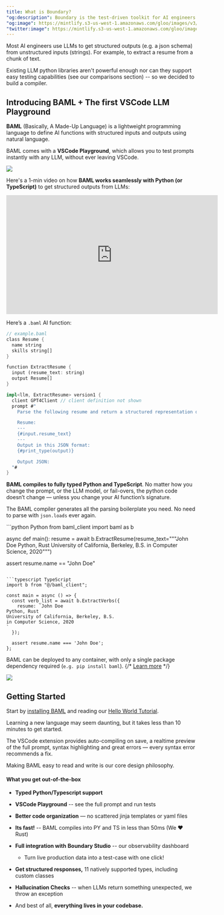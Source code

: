 ```yaml
---
title: What is Boundary?
"og:description": Boundary is the test-driven toolkit for AI engineers.
"og:image": https://mintlify.s3-us-west-1.amazonaws.com/gloo/images/v3/AITeam.png
"twitter:image": https://mintlify.s3-us-west-1.amazonaws.com/gloo/images/v3/AITeam.png
---
```


Most AI engineers use LLMs to get structured outputs (e.g. a json schema) from unstructured inputs (strings). For example, to extract a resume from a chunk of text.

Existing LLM python libraries aren't powerful enough nor can they support easy testing capabilities (see our comparisons section) -- so we decided to build a compiler.

## Introducing BAML + The first VSCode LLM Playground

**BAML** (Basically, A Made-Up Language) is a lightweight programming language to define AI functions with structured inputs and outputs using natural language.


BAML comes with a **VSCode Playground**, which allows you to test prompts instantly with any LLM, without ever leaving VSCode.

<img src="/images/v3/testing_2.gif" />

Here's a 1-min video on how **BAML works seamlessly with Python (or TypeScript)** to get structured outputs from LLMs:  

<iframe width="560" height="315" src="https://www.youtube.com/embed/dpEvGrVJJng?si=6CPRTxil8WjQ_t5w" title="YouTube video player" frameBorder="0" allow="accelerometer; autoplay; clipboard-write; encrypted-media; gyroscope; picture-in-picture; web-share" allowFullScreen></iframe>

Here’s a `.baml` AI function:

```rust example.baml
// example.baml
class Resume {
  name string
  skills string[]
}

function ExtractResume {
  input (resume_text: string)
  output Resume[]
}

impl<llm, ExtractResume> version1 {
  client GPT4Client // client definition not shown
  prompt #"
    Parse the following resume and return a structured representation of the data in the schema below.

    Resume:
    ---
    {#input.resume_text}
    ---
    Output in this JSON format:
    {#print_type(output)}

    Output JSON:
  "#
}
```

**BAML compiles to fully typed Python and TypeScript**. No matter how you change the prompt, or the LLM model, or fail-overs, the python code doesn’t change — unless you change your AI function’s signature.

The BAML compiler generates all the parsing boilerplate you need. No need to parse with `json.loads` ever again.

<CodeGroup>
```python Python
from baml_client import baml as b

async def main():
  resume = await b.ExtractResume(resume_text="""John Doe
Python, Rust
University of California, Berkeley, B.S.
in Computer Science, 2020""")

  assert resume.name == "John Doe"
```

```typescript TypeScript
import b from "@/baml_client";

const main = async () => {
  const verb_list = await b.ExtractVerbs({
    resume: `John Doe
Python, Rust
University of California, Berkeley, B.S.
in Computer Science, 2020
`
  });

  assert resume.name === 'John Doe';
};
```
</CodeGroup>

BAML can be deployed to any container, with only a single package dependency required (`e.g. pip install baml`). 
{/* [Learn more](/v3/home/deployment) */}

<Frame caption="BAML VSCode Playground">
<img src="/images/v3/baml_playground.png" />
</Frame>

## Getting Started

Start by [installing BAML](/v3/home/installation) and reading our [Hello World Tutorial](/v3/guides/hello_world/level0). 

Learning a new language may seem daunting, but it takes less than 10 minutes to get started. 

The VSCode extension provides auto-compiling on save, a realtime preview of the full prompt, syntax highlighting and great errors — every syntax error recommends a fix. 

Making BAML easy to read and write is our core design philosophy.

#### What you get out-of-the-box
- **Typed Python/Typescript support**
- **VSCode Playground** -- see the full prompt and run tests
- **Better code organization** — no scattered jinja templates or yaml files
- **Its fast!**  -- BAML compiles into PY and TS in less than 50ms (We ❤️ Rust)
- **Full integration with** **Boundary Studio** -- our observability dashboard
    - Turn live production data into a test-case with one click!
- **Get structured responses,** 11 natively supported  types, including custom classes
- **Hallucination Checks** -- when LLMs return something unexpected, we throw an exception

- And best of all, **everything lives in your codebase.**

    
